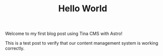 ---
title: Hello World
publishDate: 2024-01-25
draft: false
body: |
  Welcome to my first blog post using Tina CMS with Astro!

  This is a test post to verify that our content management system is working correctly.
---